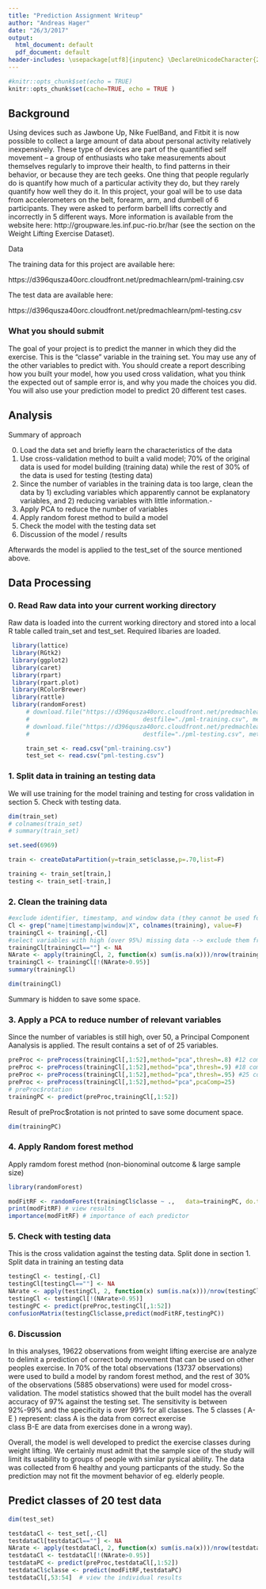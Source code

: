 ```yaml
---
title: "Prediction Assignment Writeup"
author: "Andreas Hager"
date: "26/3/2017"
output:
  html_document: default
  pdf_document: default
header-includes: \usepackage[utf8]{inputenc} \DeclareUnicodeCharacter{2001}{\dash}
---
```




```r
#knitr::opts_chunk$set(echo = TRUE)
knitr::opts_chunk$set(cache=TRUE, echo = TRUE )
```
## Background

Using devices such as Jawbone Up, Nike FuelBand, and Fitbit it is now possible to collect a large amount of data about personal activity relatively inexpensively. These type of devices are part of the quantified self movement – a group of enthusiasts who take measurements about themselves regularly to improve their health, to find patterns in their behavior, or because they are tech geeks. One thing that people regularly do is quantify how much of a particular activity they do, but they rarely quantify how well they do it. In this project, your goal will be to use data from accelerometers on the belt, forearm, arm, and dumbell of 6 participants. They were asked to perform barbell lifts correctly and incorrectly in 5 different ways. More information is available from the website here: http://groupware.les.inf.puc-rio.br/har (see the section on the Weight Lifting Exercise Dataset).

Data

The training data for this project are available here:

https://d396qusza40orc.cloudfront.net/predmachlearn/pml-training.csv

The test data are available here:

https://d396qusza40orc.cloudfront.net/predmachlearn/pml-testing.csv

### What you should submit

The goal of your project is to predict the manner in which they did the exercise. This is the "classe" variable in the training set. You may use any of the other variables to predict with. You should create a report describing how you built your model, how you used cross validation, what you think the expected out of sample error is, and why you made the choices you did. You will also use your prediction model to predict 20 different test cases.

## Analysis
Summary of approach

0. Load the data set and briefly learn the characteristics of the data
1. Use cross-validation method to built a valid model; 70% of the original data is used for model building (training data) while the rest of 30% of the data is used for testing (testing data)
2. Since the number of variables in the training data is too large, clean the data by 1) excluding variables which apparently cannot be explanatory variables, and 2) reducing variables with little information.-
3. Apply PCA to reduce the number of variables
4. Apply random forest method to build a model
5. Check the model with the testing data set
6. Discussion of the model / results

Afterwards the model is applied to the test_set of the source mentioned above.

## Data Processing
### 0.  Read Raw data into your current working directory
Raw data is loaded into the current working directory and stored into a local R table called train_set and test_set.
Required libaries are loaded.
```r
 library(lattice)
 library(RGtk2)
 library(ggplot2)
 library(caret)
 library(rpart)
 library(rpart.plot)
 library(RColorBrewer)
 library(rattle)
 library(randomForest)
     # download.file("https://d396qusza40orc.cloudfront.net/predmachlearn/pml-training.csv", 
     #                                destfile="./pml-training.csv", method="curl")
     # download.file("https://d396qusza40orc.cloudfront.net/predmachlearn/pml-testing.csv", 
     #                                destfile="./pml-testing.csv", method="curl")

     train_set <- read.csv("pml-training.csv")
     test_set <- read.csv("pml-testing.csv")

```

### 1. Split data in training an testing data

We will use training for the model training and testing for cross validation in section 5. Check with testing data. 

```r
dim(train_set)
# colnames(train_set)
# summary(train_set)

set.seed(6969)

train <- createDataPartition(y=train_set$classe,p=.70,list=F)

training <- train_set[train,]
testing <- train_set[-train,]
```
### 2. Clean the training data
```r
#exclude identifier, timestamp, and window data (they cannot be used for prediction)
Cl <- grep("name|timestamp|window|X", colnames(training), value=F) 
trainingCl <- training[,-Cl]
#select variables with high (over 95%) missing data --> exclude them from the analysis
trainingCl[trainingCl==""] <- NA
NArate <- apply(trainingCl, 2, function(x) sum(is.na(x)))/nrow(trainingCl)
trainingCl <- trainingCl[!(NArate>0.95)]
summary(trainingCl)
```
```r
dim(trainingCl)
```
Summary is hidden to save some space.

### 3. Apply a PCA to reduce number of relevant variables
Since the number of variables is still high, over 50, a Principal Component Aanalysis is applied. The result contains a set of of 25 variables. 
```r
preProc <- preProcess(trainingCl[,1:52],method="pca",thresh=.8) #12 components are required
preProc <- preProcess(trainingCl[,1:52],method="pca",thresh=.9) #18 components are required
preProc <- preProcess(trainingCl[,1:52],method="pca",thresh=.95) #25 components are required
preProc <- preProcess(trainingCl[,1:52],method="pca",pcaComp=25) 
# preProc$rotation
trainingPC <- predict(preProc,trainingCl[,1:52])
```
Result of preProc$rotation is not printed to save some document space.
```r
dim(trainingPC)
```
### 4. Apply Random forest method
Apply ramdom forest method (non-bionominal outcome & large sample size)
```r
library(randomForest)

modFitRF <- randomForest(trainingCl$classe ~ .,   data=trainingPC, do.trace=F)
print(modFitRF) # view results   
importance(modFitRF) # importance of each predictor
```
### 5. Check with testing data 

This is the cross validation against the testing data. Split done in section 1. Split data in training an testing data

```r
testingCl <- testing[,-Cl]
testingCl[testingCl==""] <- NA
NArate <- apply(testingCl, 2, function(x) sum(is.na(x)))/nrow(testingCl)
testingCl <- testingCl[!(NArate>0.95)]
testingPC <- predict(preProc,testingCl[,1:52])
confusionMatrix(testingCl$classe,predict(modFitRF,testingPC))
``` 
### 6. Discussion
In this analyses, 19622 observations from weight lifting exercise are analyze to delimit a prediction of correct body movement that can be used on other peoples exercise. In 70% of the total observations (13737 observations) were used to build a model by random forest method, and the rest of 30% of the observations (5885 observations) were used for model cross-validation. The model statistics showed that the built model has the overall accuracy of 97% against the testing set. The sensitivity is between 92%-99% and the specificity is over 99% for all classes. The 5 classes ( A-E ) represent: 
     class A is the data from correct exercise  
     class B-E  are data from exercises done in a wrong way). 

Overall, the model is well developed to predict the exercise classes during weight lifting. 
We certainly must admit that the sample sice of the study will limit its usability to groups of people with similar pysical ability. The data was collected from 6 healthy and young particpants of the study. So the prediction may not fit the movment behavior of eg. elderly people.

## Predict classes of 20 test data

```r
     

dim(test_set)

testdataCl <- test_set[,-Cl]
testdataCl[testdataCl==""] <- NA
NArate <- apply(testdataCl, 2, function(x) sum(is.na(x)))/nrow(testdataCl)
testdataCl <- testdataCl[!(NArate>0.95)]
testdataPC <- predict(preProc,testdataCl[,1:52])
testdataCl$classe <- predict(modFitRF,testdataPC)
testdataCl[,53:54]  # view the individual results   
``` 

```r
``` 

```r
``` 

  
